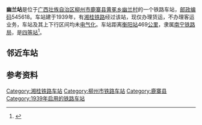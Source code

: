 {{noteTA
|1=zh-cn:始发车次; zh-hk:列車班次;
|2=zh-cn:车次; zh-hk:班次;
}}
{{Infobox China railway station 
|车站名称 = 幽兰站
|车站拼音 = Youlan
|英文名称 = Youlan Railway Station
|车站代码 = 36218<ref>{{cite book|title=中华人民共和国铁路车站代码（GB/T 10302-2010）|publisher=中国标准出版社|year=2010|isbn=155066140495|ignore-isbn-error=true|pages=45}}</ref>
|电报码 = 
|拼音码 = 
|车站地址 = [[广西壮族自治区|广西壮族自治区]][[柳州市|柳州市]][[鹿寨县|鹿寨县]][[黄冕乡|黄冕乡]]幽兰村
|归属 = [[南宁铁路局|南宁铁路局]]
|车站等级 = [[四等站_(中铁)|四等站]]
|线路 = [[湘桂铁路|湘桂铁路]]
}}
'''幽兰站'''是位于[[广西壮族自治区|广西壮族自治区]][[柳州市|柳州市]][[鹿寨县|鹿寨县]][[黄冕乡|黄冕乡]][[幽兰村|幽兰村]]的一个铁路车站，[[邮政编码|邮政编码]]545618。车站建于1939年，有[[湘桂铁路|湘桂铁路]]经过该站，现仅办理货运，不办理客运业务，车站及其上下行区间均未[[电气化|电气化]]。车站距离[[衡阳站|衡阳站]]469[[公里|公里]]，隶属[[南宁铁路局|南宁铁路局]]，是[[四等站_(中铁)|四等站]]<ref>{{Cite book|title=中国铁路站名词典|last=孙本祥主编|first=|publisher=北京：[[中国铁道出版社|中国铁道出版社]]|year=2003.04|isbn=7-113-03941-3|location=|pages=480}}</ref>。

== 邻近车站 ==
{{start rail box|[[File:China_Railways.svg|16px]] [[中国铁路|中国铁路]]}}
{{s-inop|[[黄冕站|黄冕站]]|{{站|衡阳}}方向}}
{{s-line|[[湘桂铁路|湘桂铁路]]<br />← 10km 幽兰站 9km →{{0}}}}
{{s-inop|[[新村站_(柳州市)|新村站]]|{{站|隘口}}方向}}
{{end box}}

== 参考资料 ==
{{reflist}}

{{湘桂铁路}}

[[Category:湘桂铁路车站|Category:湘桂铁路车站]]
[[Category:柳州市铁路车站|Category:柳州市铁路车站]]
[[Category:鹿寨县|Category:鹿寨县]]
[[Category:1939年启用的铁路车站|Category:1939年启用的铁路车站]]


{{铁路车站小作品}}
{{广西小作品}}